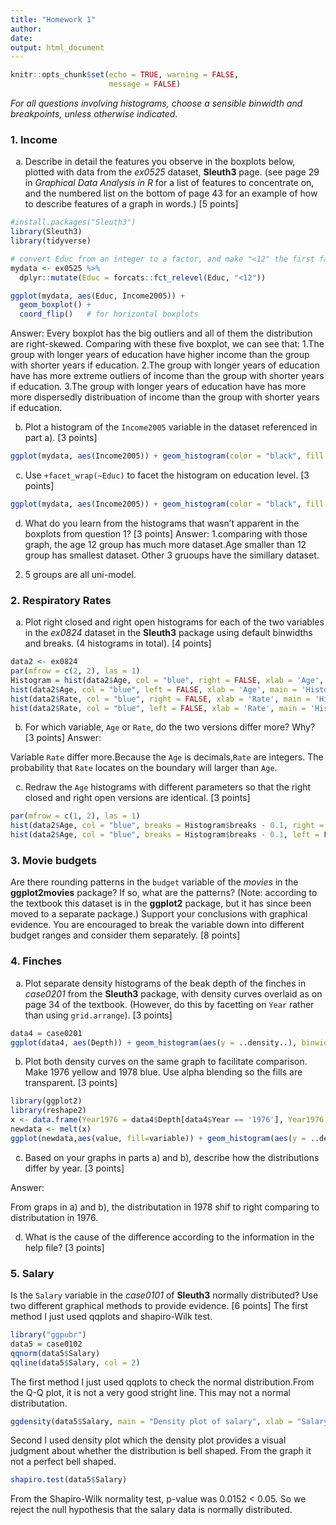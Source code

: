 ```yaml
---
title: "Homework 1"
author: 
date: 
output: html_document
---
```


```r
knitr::opts_chunk$set(echo = TRUE, warning = FALSE,
                      message = FALSE)
```


*For all questions involving histograms, choose a sensible binwidth and breakpoints, unless otherwise indicated.*

### 1. Income

a) Describe in detail the features you observe in the boxplots below, plotted with data from the *ex0525* dataset, **Sleuth3** page. (see page 29 in *Graphical Data Analysis in R* for a list of features to concentrate on, and the numbered list on the bottom of page 43 for an example of how to describe features of a graph in words.) [5 points]

```r
#install.packages("Sleuth3")
library(Sleuth3)
library(tidyverse)

# convert Educ from an integer to a factor, and make "<12" the first factor level 
mydata <- ex0525 %>% 
  dplyr::mutate(Educ = forcats::fct_relevel(Educ, "<12"))

ggplot(mydata, aes(Educ, Income2005)) +
  geom_boxplot() + 
  coord_flip()   # for horizontal boxplots
```
Answer:
Every boxplot has the big outliers and all of them the distribution are right-skewed. 
Comparing with these five boxplot, we can see that:
1.The group with longer years of education have higher income than the group with shorter years if education.
2.The group with longer years of education have has more extreme outliers of income than the group with shorter years if education.
3.The group with longer years of education have has more more dispersedly distribuation of income than the group with shorter years if education.

b) Plot a histogram of the `Income2005` variable in the dataset referenced in part a). [3 points]
```r

ggplot(mydata, aes(Income2005)) + geom_histogram(color = "black", fill = "blue", binwidth = 20000)
```


c) Use `+facet_wrap(~Educ)` to facet the histogram on education level. [3 points]
```r
ggplot(mydata, aes(Income2005)) + geom_histogram(color = "black", fill = "blue", binwidth = 20000) + facet_wrap(~Educ)
```

d) What do you learn from the histograms that wasn't apparent in the boxplots from question 1? [3 points]
Answer:
1.comparing with those graph, the age 12 group has much more dataset.Age smaller than 12 group has smallest dataset. Other 3 gruoups have the simillary dataset. 
2. 5 groups are all uni-model.

### 2. Respiratory Rates

a) Plot right closed and right open histograms for each of the two variables in the *ex0824* dataset in the **Sleuth3** package using default binwidths and breaks. (4 histograms in total). [4 points]
```r
data2 <- ex0824
par(mfrow = c(2, 2), las = 1)
Histogram = hist(data2$Age, col = "blue", right = FALSE, xlab = 'Age', main = 'Histogram of Age(right open)', cex.main = 0.8)
hist(data2$Age, col = "blue", left = FALSE, xlab = 'Age', main = 'Histogram of Age(right closed)', cex.main = 0.8)
hist(data2$Rate, col = "blue", right = FALSE, xlab = 'Rate', main = 'Histogram of Rate(right open)', cex.main = 0.8)
hist(data2$Rate, col = "blue", left = FALSE, xlab = 'Rate', main = 'Histogram of Rate(right closed)', cex.main = 0.8)
```

b) For which variable, `Age` or `Rate`, do the two versions differ more? Why? [3 points]
Answer:

Variable `Rate` differ more.Because the `Age` is decimals,`Rate` are integers. The probability that `Rate` locates on the boundary will larger than `Age`.


c) Redraw the `Age` histograms with different parameters so that the right closed and right open versions are identical. [3 points]
```r
par(mfrow = c(1, 2), las = 1)
hist(data2$Age, col = "blue", breaks = Histogram$breaks - 0.1, right = FALSE, xlab = 'Age', main = 'Histogram of Age(right open)', cex.main = 0.8)
hist(data2$Age, col = "blue", breaks = Histogram$breaks - 0.1, left = FALSE, xlab = 'Age', main = 'Histogram of Age(right closed)', cex.main = 0.8)
```

### 3. Movie budgets

Are there rounding patterns in the `budget` variable of the *movies* in the **ggplot2movies** package? If so, what are the patterns? (Note: according to the textbook this dataset is in the **ggplot2** package, but it has since been moved to a separate package.) Support your conclusions with graphical evidence. You are encouraged to break the variable down into different budget ranges and consider them separately. [8 points] 

### 4. Finches

a) Plot separate density histograms of the beak depth of the finches in *case0201* from the **Sleuth3** package, with density curves overlaid as on page 34 of the textbook. (However, do this by facetting on `Year` rather than using `grid.arrange`). [3 points]

```r
data4 = case0201
ggplot(data4, aes(Depth)) + geom_histogram(aes(y = ..density..), binwidth=1, col = 'black', fill = "lightblue") + geom_density(col = 'yellow') + facet_wrap(~Year) 
```

b) Plot both density curves on the same graph to facilitate comparison. Make 1976 yellow and 1978 blue.  Use alpha blending so the fills are transparent. [3 points]
```r
library(ggplot2)
library(reshape2)
x <- data.frame(Year1976 = data4$Depth[data4$Year == '1976'], Year1976 = data4$Depth[data4$Year == '1978'])
newdata <- melt(x)
ggplot(newdata,aes(value, fill=variable)) + geom_histogram(aes(y = ..density..), binwidth=0.1, col = 'black',fill = 'red') + geom_density(alpha=0.25) + scale_fill_manual( values = c("yellow","blue"))
```

c) Based on your graphs in parts a) and b), describe how the distributions differ by year. [3 points]

Answer:

From graps in a) and b), the distributation in 1978 shif to right comparing to distributation in 1976.

d) What is the cause of the difference according to the information in the help file? [3 points]

### 5. Salary

Is the `Salary` variable in the *case0101* of **Sleuth3** normally distributed?  Use two different graphical methods to provide evidence. [6 points]
The first method I just used qqplots and shapiro-Wilk test.
```r
library("ggpubr")
data5 = case0102
qqnorm(data5$Salary)
qqline(data5$Salary, col = 2)
```
The first method I just used qqplots to check the normal distribution.From the Q-Q plot, it is not a very good stright line. This may not a normal distributation.

```r
ggdensity(data5$Salary, main = "Density plot of salary", xlab = "Salary")
```

Second I used density plot which the density plot provides a visual judgment about whether the distribution is bell shaped. From the graph it not a perfect bell shaped. 
```r
shapiro.test(data5$Salary)
```

From the Shapiro-Wilk normality test, p-value was 0.0152 < 0.05. So we reject the null hypothesis that the salary data is normally distributed. 